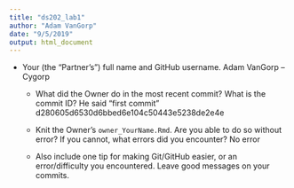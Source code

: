 ```yaml
---
title: "ds202_lab1"
author: "Adam VanGorp"
date: "9/5/2019"
output: html_document
---
```


 + Your (the "Partner's") full name and GitHub username.
Adam VanGorp -- Cygorp

   + What did the Owner do in the most recent commit? What is the commit ID?
He said "first commit" d280605d6530d6bbed6e104c50443e5238de2e4e

   + Knit the Owner's `owner_YourName.Rmd`. Are you able to do so without error? If you cannot, what errors did you encounter?
No error
   + Also include one tip for making Git/GitHub easier, or an error/difficulty you encountered.
Leave good messages on your commits.

